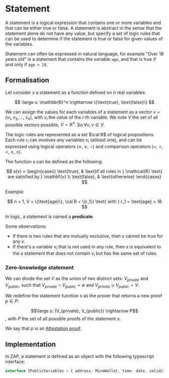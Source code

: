 # Statement

A statement is a logical expression that contains one or more variables and that can be either true or false.
A statement is abstract in the sense that the statement alone do not have any value, but specify a set of logic rules that can be used to determine if the statement is true or false for given values of the variables.

Statement can often be expressed in natural language, for example "Over 18 years old" is a statement that contains the variable `age`, and that is true if and only if `age > 18`.

## Formalisation

Let consider $s$ a statement as a function defined on $n$ real variables:

$$
\large
s: \mathbb{R}^n \rightarrow \{\text{true}, \text{false}\}
$$

We can assign the values for each variables of a statement as a vector $v = (v_1, v_2, ..., v_n)$, with $v_i$ the value of the $i$-th variable.
We note $V$ the set of all possible vectors possible, $V = \mathbb{R}^n$. So $\forall v, v \in V$.

The logic rules are represented as a set $\cal R$ of logical propositions.
Each rule $r_i$ can involves any variables $v_i$ (atleast one), and can be expressed using logical operators ($\land$, $\lor$, $\lnot$) and comparison operators ($=$, $>$, $<$, $\geq$, $\leq$).

The function $s$ can be defined as the following:

$$
s(v) =
\begin{cases} 
\text{true}, & \text{if all rules in } \mathcal{R} \text{ are satisfied by } \mathbf{v} \\ 
\text{false}, & \text{otherwise} 
\end{cases}
$$

Example:

$$
n = 1, V = \{\text{age}\}, \cal R = \{r_1\} \text{ with } r_1 = \text{age} > 18
$$

In logic, a statement is named a **predicate**.

Some observations:
- If there is two rules that are mutually exclusive, then $s$ cannot be true for any $v$.
- If there's a variable $v_i$ that is not used in any rule, then $s$ is equivalent to the a statement that does not contain $v_i$ but has the same set of rules.

### Zero-knowledge statement

We can divide the set $V$ as the union of two distinct sets: $V_{private}$ and $V_{public}$, such that $V_{private} \cap V_{public} = \emptyset$ and $V_{private} \cup V_{public} = V$.

We redefine the statement function $s$ as the prover that returns a new proof $p \in P$:

$$\large s: (V_{private}, V_{public}) \rightarrow P$$, with $P$ the set of all possible proofs of the statement $s$.

We say that $p$ is an [Attestation proof](./Attestation).

## Implementation

In ZAP, a statement is defined as an object with the following typescript interface:

```ts
interface IPublicVariables = { address: MinaWallet, time: date, validity: number };

```
